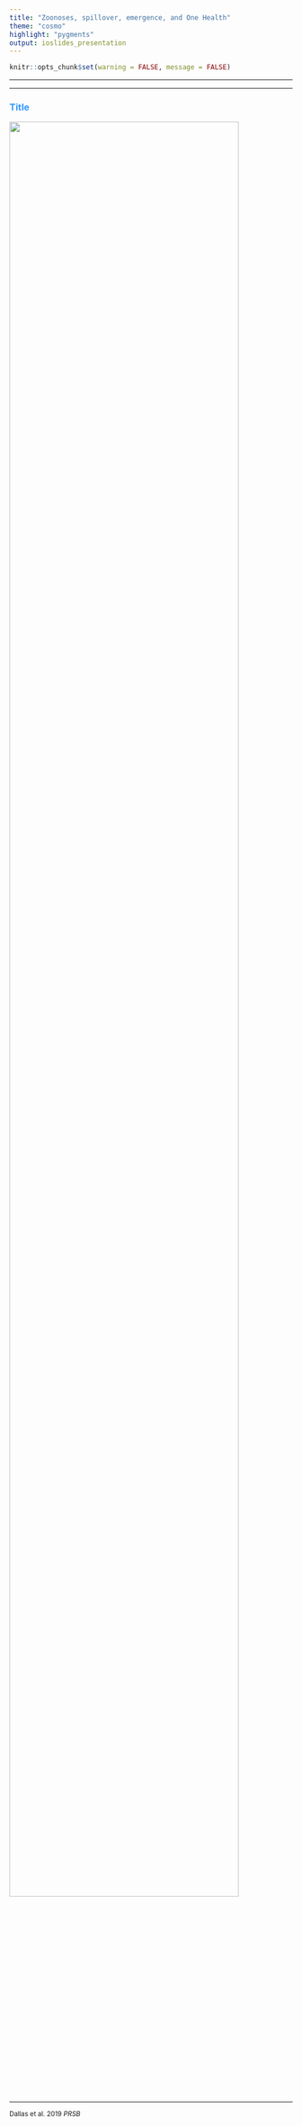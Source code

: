 ```yaml
---
title: "Zoonoses, spillover, emergence, and One Health"
theme: "cosmo"
highlight: "pygments"
output: ioslides_presentation
---
```


<style type="text/css">
.main-container {
  max-width: 800px;
  margin-left: auto;
  margin-right: auto;
}
h2 { 
 color: #3399ff;		
}
h3 { 
 color: #3399ff;		
}
</style>

```r
knitr::opts_chunk$set(warning = FALSE, message = FALSE) 
```
---




<!-- 
  Split this with final exam review, so this becomes just one lecture to finish it off. 

  what are zoonoses and how do they happen, 

  define emergence/re-emergence/outbreak, 
  
  climate change/land use/human-wildlife interface, 

  risk factors for zoonoses - phylo relationship to reservoir, interaction with reservoir, routes of spillover) 
  
  predicting zoonotic potential 

  week 12 and week 13 from Park 2019
-->







---

### Title


![](figs/parasites.jpg){width="90%"}





---

<div class="columns-2">

</div> 

<font color='green'>  </font> 

<sub> Dallas et al. 2019 _PRSB_</sub> 








